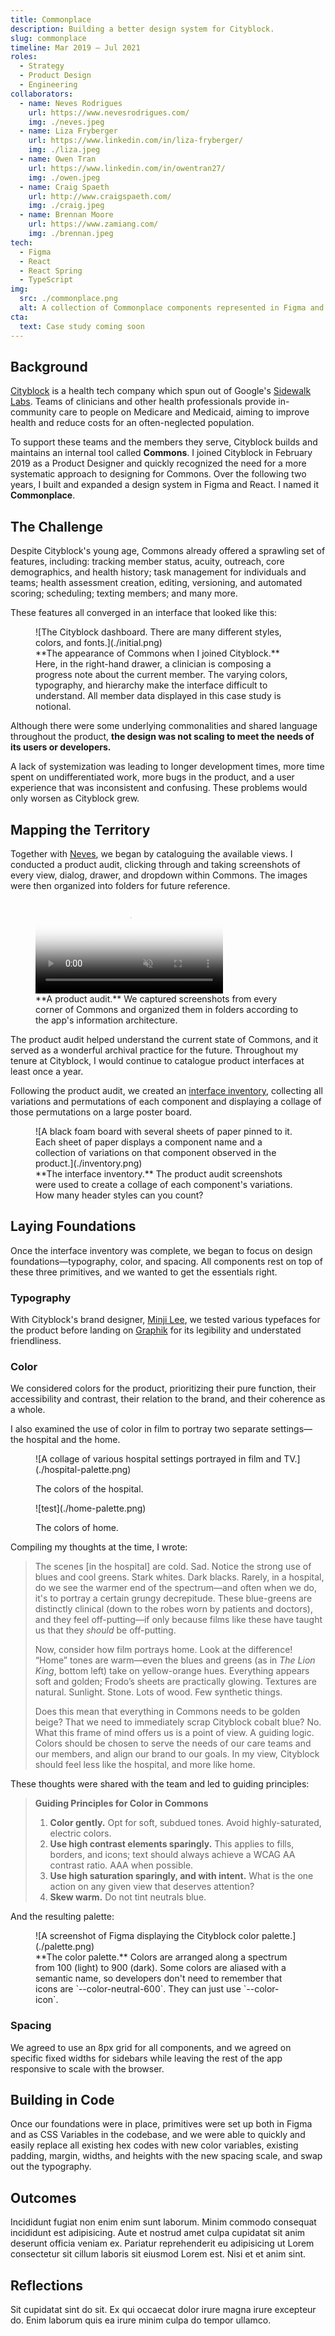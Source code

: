 ```yaml
---
title: Commonplace
description: Building a better design system for Cityblock.
slug: commonplace
timeline: Mar 2019 – Jul 2021
roles:
  - Strategy
  - Product Design
  - Engineering
collaborators:
  - name: Neves Rodrigues
    url: https://www.nevesrodrigues.com/
    img: ./neves.jpeg
  - name: Liza Fryberger
    url: https://www.linkedin.com/in/liza-fryberger/
    img: ./liza.jpeg
  - name: Owen Tran
    url: https://www.linkedin.com/in/owentran27/
    img: ./owen.jpeg
  - name: Craig Spaeth
    url: http://www.craigspaeth.com/
    img: ./craig.jpeg
  - name: Brennan Moore
    url: https://www.zamiang.com/
    img: ./brennan.jpeg
tech:
  - Figma
  - React
  - React Spring
  - TypeScript
img:
  src: ./commonplace.png
  alt: A collection of Commonplace components represented in Figma and in code.
cta:
  text: Case study coming soon
---
```


## Background

[Cityblock](https://www.cityblock.com/) is a health tech company which spun out of Google's [Sidewalk Labs](https://www.sidewalklabs.com/). Teams of clinicians and other health professionals provide in-community care to people on Medicare and Medicaid, aiming to improve health and reduce costs for an often-neglected population.

To support these teams and the members they serve, Cityblock builds and maintains an internal tool called **Commons**. I joined Cityblock in February 2019 as a Product Designer and quickly recognized the need for a more systematic approach to designing for Commons. Over the following two years, I built and expanded a design system in Figma and React. I named it **Commonplace**.

## The Challenge

Despite Cityblock's young age, Commons already offered a sprawling set of features, including: tracking member status, acuity, outreach, core demographics, and health history; task management for individuals and teams; health assessment creation, editing, versioning, and automated scoring; scheduling; texting members; and many more.

These features all converged in an interface that looked like this:

<figure>
  ![The Cityblock dashboard. There are many different styles, colors, and
  fonts.](./initial.png)
  <figcaption>
    **The appearance of Commons when I joined Cityblock.** Here, in the
    right-hand drawer, a clinician is composing a progress note about the
    current member. The varying colors, typography, and hierarchy make the
    interface difficult to understand. All member data displayed in this case
    study is notional.
  </figcaption>
</figure>

Although there were some underlying commonalities and shared language throughout the product, **the design was not scaling to meet the needs of its users or developers.**

A lack of systemization was leading to longer development times, more time spent on undifferentiated work, more bugs in the product, and a user experience that was inconsistent and confusing. These problems would only worsen as Cityblock grew.

## Mapping the Territory

Together with [Neves](https://www.nevesrodrigues.com/), we began by cataloguing the available views. I conducted a product audit, clicking through and taking screenshots of every view, dialog, drawer, and dropdown within Commons. The images were then organized into folders for future reference.

<figure>
  <video
    autoplay
    loop
    muted
    playsinline
    preload="none"
    poster="/video/product-audit-poster.png"
  >
    <source src="/video/product-audit.mp4" type="video/mp4" />
  </video>
  <figcaption>
    **A product audit.** We captured screenshots from every corner of Commons
    and organized them in folders according to the app's information
    architecture.
  </figcaption>
</figure>

The product audit helped understand the current state of Commons, and it served as a wonderful archival practice for the future. Throughout my tenure at Cityblock, I would continue to catalogue product interfaces at least once a year.

Following the product audit, we created an [interface inventory](https://bradfrost.com/blog/post/interface-inventory/), collecting all variations and permutations of each component and displaying a collage of those permutations on a large poster board.

<figure>
  ![A black foam board with several sheets of paper pinned to it. Each sheet of
  paper displays a component name and a collection of variations on that
  component observed in the product.](./inventory.png)
  <figcaption>
    **The interface inventory.** The product audit screenshots were used to
    create a collage of each component's variations. How many header styles can
    you count?
  </figcaption>
</figure>

## Laying Foundations

Once the interface inventory was complete, we began to focus on design foundations—typography, color, and spacing. All components rest on top of these three primitives, and we wanted to get the essentials right.

### Typography

With Cityblock's brand designer, [Minji Lee](https://www.linkedin.com/in/minji-lee-ba045518/), we tested various typefaces for the product before landing on [Graphik](https://commercialtype.com/catalog/graphik) for its legibility and understated friendliness.

### Color

We considered colors for the product, prioritizing their pure function, their accessibility and contrast, their relation to the brand, and their coherence as a whole.

I also examined the use of color in film to portray two separate settings—the hospital and the home.

<div class="two-up half-bleed">
  <figure>
    ![A collage of various hospital settings portrayed in film and
    TV.](./hospital-palette.png)
    <figcaption>
      <p>The colors of the hospital.</p>
    </figcaption>
  </figure>
  <figure>
    ![test](./home-palette.png)
    <figcaption>
      <p>The colors of home.</p>
    </figcaption>
  </figure>
</div>

Compiling my thoughts at the time, I wrote:

> The scenes [in the hospital] are cold. Sad. Notice the strong use of blues and cool greens. Stark whites. Dark blacks. Rarely, in a hospital, do we see the warmer end of the spectrum—and often when we do, it's to portray a certain grungy decrepitude. These blue-greens are distinctly clinical (down to the robes worn by patients and doctors), and they feel off-putting—if only because films like these have taught us that they _should_ be off-putting.
>
> Now, consider how film portrays home. Look at the difference! “Home” tones are warm—even the blues and greens (as in _The Lion King_, bottom left) take on yellow-orange hues. Everything appears soft and golden; Frodo’s sheets are practically glowing. Textures are natural. Sunlight. Stone. Lots of wood. Few synthetic things.
>
> Does this mean that everything in Commons needs to be golden beige? That we need to immediately scrap Cityblock cobalt blue? No. What this frame of mind offers us is a point of view. A guiding logic. Colors should be chosen to serve the needs of our care teams and our members, and align our brand to our goals. In my view, Cityblock should feel less like the hospital, and more like home.

These thoughts were shared with the team and led to guiding principles:

> **Guiding Principles for Color in Commons**
>
> 1. **Color gently.** Opt for soft, subdued tones. Avoid highly-saturated, electric colors.
> 2. **Use high contrast elements sparingly.** This applies to fills, borders, and icons; text should always achieve a WCAG AA contrast ratio. AAA when possible.
> 3. **Use high saturation sparingly, and with intent.** What is the one action on any given view that deserves attention?
> 4. **Skew warm.** Do not tint neutrals blue.

And the resulting palette:

<figure>
  ![A screenshot of Figma displaying the Cityblock color
  palette.](./palette.png)
  <figcaption>
    **The color palette.** Colors are arranged along a spectrum from 100 (light)
    to 900 (dark). Some colors are aliased with a semantic name, so developers
    don't need to remember that icons are `--color-neutral-600`. They can just
    use `--color-icon`.
  </figcaption>
</figure>

### Spacing

We agreed to use an 8px grid for all components, and we agreed on specific fixed widths for sidebars while leaving the rest of the app responsive to scale with the browser.

## Building in Code

Once our foundations were in place, primitives were set up both in Figma and as CSS Variables in the codebase, and we were able to quickly and easily replace all existing hex codes with new color variables, existing padding, margin, widths, and heights with the new spacing scale, and swap out the typography.

## Outcomes

Incididunt fugiat non enim enim sunt laborum. Minim commodo consequat incididunt est adipisicing. Aute et nostrud amet culpa cupidatat sit anim deserunt officia veniam ex. Pariatur reprehenderit eu adipisicing ut Lorem consectetur sit cillum laboris sit eiusmod Lorem est. Nisi et et anim sint.

## Reflections

Sit cupidatat sint do sit. Ex qui occaecat dolor irure magna irure excepteur do. Enim laborum quis ea irure minim culpa do tempor ullamco.
